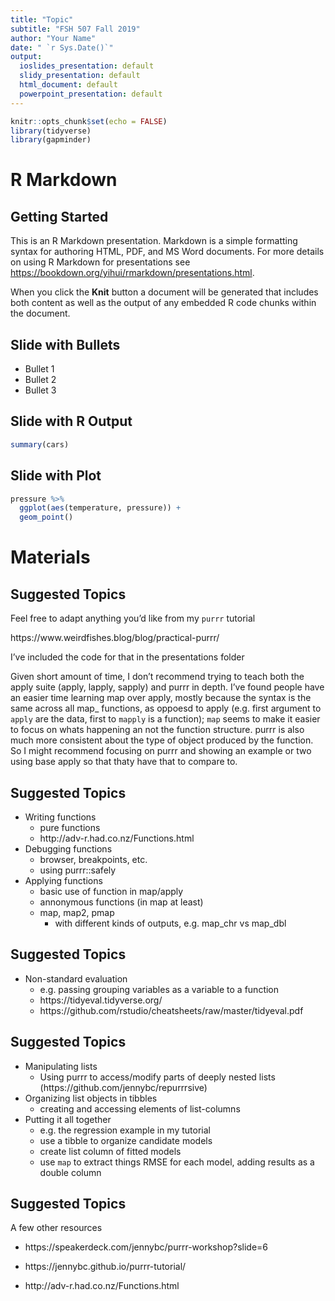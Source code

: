 ```yaml
---
title: "Topic"
subtitle: "FSH 507 Fall 2019"
author: "Your Name"
date: " `r Sys.Date()`"
output:
  ioslides_presentation: default
  slidy_presentation: default
  html_document: default
  powerpoint_presentation: default
---
```


```r
knitr::opts_chunk$set(echo = FALSE)
library(tidyverse)
library(gapminder)
```

# R Markdown

## Getting Started

This is an R Markdown presentation. Markdown is a simple formatting syntax for authoring HTML, PDF, and MS Word documents. For more details on using R Markdown for presentations see <https://bookdown.org/yihui/rmarkdown/presentations.html>.

When you click the **Knit** button a document will be generated that includes both content as well as the output of any embedded R code chunks within the document.

## Slide with Bullets

- Bullet 1
- Bullet 2
- Bullet 3

## Slide with R Output

```r
summary(cars)
```

## Slide with Plot

```r
pressure %>% 
  ggplot(aes(temperature, pressure)) + 
  geom_point()

```


# Materials

## Suggested Topics

Feel free to adapt anything you'd like from my `purrr` tutorial 

https://www.weirdfishes.blog/blog/practical-purrr/

I've included the code for that in the presentations folder

Given short amount of time, I don't recommend trying to teach both the apply suite (apply, lapply, sapply) and purrr in depth. I've found people have an easier time learning map over apply, mostly because the syntax is the same across all map_ functions, as oppoesd to apply (e.g. first argument to `apply` are the data, first to `mapply` is a function); `map` seems to make it easier to focus on whats happening an not the function structure. purrr is also much more consistent about the type of object produced by the function. So I might recommend focusing on purrr and showing an example or two using base apply so that thaty have that to compare to. 

## Suggested Topics

- Writing functions
  - pure functions
  - http://adv-r.had.co.nz/Functions.html

- Debugging functions
  - browser, breakpoints, etc. 
  - using purrr::safely
  
- Applying functions
  - basic use of function in map/apply
  - annonymous functions (in map at least)
  - map, map2, pmap
    - with different kinds of outputs, e.g. map_chr vs map_dbl
    
## Suggested Topics

- Non-standard evaluation
  - e.g. passing grouping variables as a variable to a function
  - https://tidyeval.tidyverse.org/
  - https://github.com/rstudio/cheatsheets/raw/master/tidyeval.pdf


## Suggested Topics

- Manipulating lists
  - Using purrr to access/modify parts of deeply nested lists (https://github.com/jennybc/repurrrsive)

- Organizing list objects in tibbles
  - creating and accessing elements of list-columns
  
- Putting it all together
  - e.g. the regression example in my tutorial
  - use a tibble to organize candidate models
  - create list column of fitted models
  - use `map` to extract things RMSE for each model, adding results as a double column

## Suggested Topics

A few other resources

* https://speakerdeck.com/jennybc/purrr-workshop?slide=6

* https://jennybc.github.io/purrr-tutorial/

* http://adv-r.had.co.nz/Functions.html


